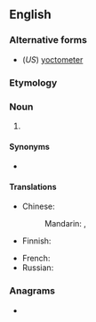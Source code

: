 {{also|yoctomètre|yocto-metre}}
==English==

===Alternative forms===
* (''US'') [[yoctometer]]

===Etymology===
{{prefix|en|yocto|metre}}

===Noun===
{{en-noun}}

# {{SI-unit|en|yocto|metre|length}}

====Synonyms====
* {{l|en|ym}}

====Translations====
{{trans-top|SI unit of length}}
* Chinese:
*: Mandarin: {{t|cmn|攸米|tr=yōumǐ|sc=Hant}}, {{t|cmn|幺米|tr=yāomǐ|sc=Hans}}
* Finnish: {{t|fi|joktometri}}
{{trans-mid}}
* French: {{t+|fr|yoctomètre|m}}
* Russian: {{t|ru|йоктометр|m|sc=Cyrl}}
{{trans-bottom}}

===Anagrams===
* {{anagrams|en|a=ceemoortty|yoctometer}}
